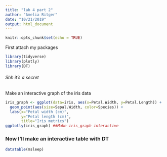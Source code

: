 ```yaml
---
title: "lab 4 part 2"
author: "Amelia Ritger"
date: "10/21/2019"
output: html_document
---
```


```r
knitr::opts_chunk$set(echo = TRUE)
```

First attach my packages
```r
library(tidyverse)
library(plotly)
library(DT)
```
###### *Shh it's a secret*


Make an interactive graph of the iris data
```r
iris_graph <- ggplot(data=iris, aes(x=Petal.Width, y=Petal.Length)) +
  geom_point(aes(size=Sepal.Width, color=Species)) +
  labs(x="Petal width (cm)",
       y="Petal length (cm)",
       title="Iris metrics")
ggplotly(iris_graph) ##Make iris_graph interactive
```

### Now I'll make an interactive table with DT

```r
datatable(msleep)
```

